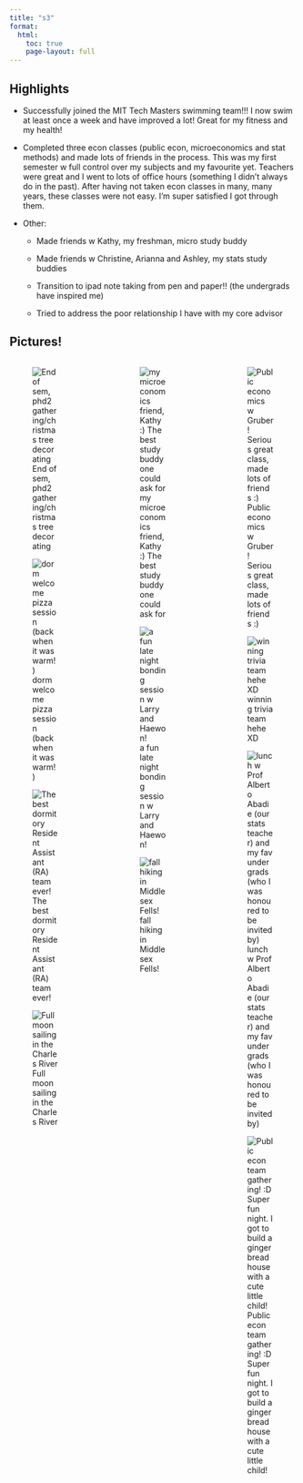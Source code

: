 ```yaml
---
title: "s3"
format: 
  html:
    toc: true
    page-layout: full
---
```


## Highlights

-   Successfully joined the MIT Tech Masters swimming team!!! I now swim at least once a week and have improved a lot! Great for my fitness and my health!

-   Completed three econ classes (public econ, microeconomics and stat methods) and made lots of friends in the process. This was my first semester w full control over my subjects and my favourite yet. Teachers were great and I went to lots of office hours (something I didn't always do in the past). After having not taken econ classes in many, many years, these classes were not easy. I'm super satisfied I got through them.

-   Other:

    -   Made friends w Kathy, my freshman, micro study buddy

    -   Made friends w Christine, Arianna and Ashley, my stats study buddies

    -   Transition to ipad note taking from pen and paper!! (the undergrads have inspired me)

    -   Tried to address the poor relationship I have with my core advisor

## Pictures!

:::::::: columns
::: {.column width="30%"}
![End of sem, phd2 gathering/christmas tree decorating](images/33dc9114-8b55-4856-b241-4909f6bc3c5a.JPG)

![dorm welcome pizza session (back when it was warm!)](images/IMG_0053.jpg)

![The best dormitory Resident Assistant (RA) team ever!](images/IMG_0094.PNG)

![Full moon sailing in the Charles River](images/b82b1293-f468-4655-a90f-c145143b31f1.JPG)
:::

::: {.column width="5%"}
:::

::: {.column width="30%"}
![my microeconomics friend, Kathy :) The best study buddy one could ask for](images/IMG_8706.jpg)

![a fun late night bonding session w Larry and Haewon!](images/IMG_0503.PNG)

![fall hiking in Middlesex Fells!](images/IMG_0407.PNG)
:::

::: {.column width="5%"}
:::

::: {.column width="30%"}
![Public economics w Gruber! Serious great class, made lots of friends :)](images/484d69cc-9f95-48a3-b65c-2c8be69051c3.JPG)

![winning trivia team hehe XD](images/IMG_0093.jpg)

![lunch w Prof Alberto Abadie (our stats teacher) and my fav undergrads (who I was honoured to be invited by)](images/lunch%202.PNG)

![Public econ team gathering! :D Super fun night. I got to build a gingerbread house with a cute little child!](images/ef48b2ba-ecd4-428d-b752-129dc85e3be5.JPG)
:::
::::::::
